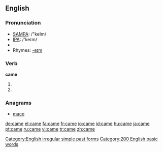 {{wikipedia|Came (disambiguation)}}
==English==

{{rank|those|own|old|106|came|men|come|without}}

===Pronunciation===
*[[w:SAMPA|SAMPA]]: /"keIm/
*[[w:IPA|IPA]]: /'keɪm/
*{{audio|en-us-came.ogg|Audio (US)}}
*Rhymes: [[Rhymes:English:-eɪm|-eɪm]]

===Verb===
'''came'''
# {{simple past of|come}} 
# {{simple past of|cum}}

===Anagrams===
*[[mace]]

[[Category:English irregular simple past forms]]
[[Category:200 English basic words]]

[[de:came]]
[[el:came]]
[[fa:came]]
[[fr:came]]
[[io:came]]
[[id:came]]
[[hu:came]]
[[ja:came]]
[[pt:came]]
[[ru:came]]
[[vi:came]]
[[tr:came]]
[[zh:came]]